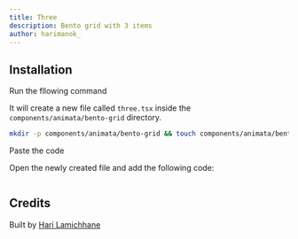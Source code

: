 ```yaml
---
title: Three
description: Bento grid with 3 items
author: harimanok_
---
```


<ComponentPreview name="bento-grid-three--docs" />

## Installation

<Steps>
<Step>Run the fllowing command</Step>

It will create a new file called `three.tsx` inside the `components/animata/bento-grid` directory.

```bash
mkdir -p components/animata/bento-grid && touch components/animata/bento-grid/three.tsx
```

<Step>Paste the code</Step>

Open the newly created file and add the following code:

```jsx file=<rootDir>/animata/bento-grid/three.tsx

```

</Steps>

## Credits

Built by [Hari Lamichhane](https://github.com/hari)
